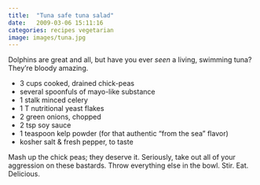 ```yaml
---
title:  "Tuna safe tuna salad"
date:   2009-03-06 15:11:16
categories: recipes vegetarian
image: images/tuna.jpg
---
```


Dolphins are great and all, but have you ever *seen* a living,
swimming tuna? They're bloody amazing.

* 3 cups cooked, drained chick-peas
* several spoonfuls of mayo-like substance
* 1 stalk minced celery
* 1 T nutritional yeast flakes
* 2 green onions, chopped
* 2 tsp soy sauce
* 1 teaspoon kelp powder (for that authentic "from the sea" flavor)
* kosher salt & fresh pepper, to taste

Mash up the chick peas; they deserve it. Seriously, take out all
of your aggression on these bastards. Throw everything else in the
bowl. Stir. Eat. Delicious.
